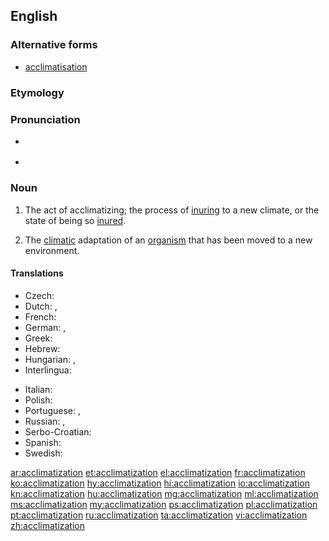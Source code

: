 ==English==

{{wikipedia}}

===Alternative forms===
* [[acclimatisation]]

===Etymology===
{{suffix|acclimatize|ation|lang=en}}

===Pronunciation===
* {{a|US}} {{IPA|/ə.ˌklaɪ.mə.tə.ˈzeɪ.ʃən/|lang=en}}
* {{audio|en-us-acclimatization.ogg|Audio (US)|lang=en}}

===Noun===
{{en-noun}}

# The act of acclimatizing; the process of [[inuring]] to a new climate, or the state of being so [[inure]]d.
# {{context|biology|lang=en}} The [[climatic]] adaptation of an [[organism]] that has been moved to a new environment.

====Translations====
{{trans-top|the act of acclimatizing}}
* Czech: {{t|cs|aklimatizace|f}}
* Dutch: {{t+|nl|acclimatisatie|f}}, {{t+|nl|aanpassing|f}}
* French: {{t+|fr|acclimatation|f}}
* German: {{t+|de|Eingewöhnung|f}}, {{t|de|Akklimatisierung|f}}
* Greek: {{t+|el|εγκλιματισμός|m|tr=egklimatismós}}
* Hebrew: {{t|he|התאקלמות|tr=hitaqlemut}}
* Hungarian: {{t|hu|akklimatizálás}}, {{t+|hu|akklimatizálódás}}
* Interlingua: {{t|ia|acclimatation}}
{{trans-mid}}
* Italian: {{t+|it|acclimatazione|f}}
* Polish: {{t|pl|aklimatyzacja|f}}
* Portuguese: {{t|pt|aclimação|f}}, {{t+|pt|aclimatação|f}}
* Russian: {{t+|ru|акклиматизация|f|tr=akklimatizácija|sc=Cyrl}}, {{t+|ru|акклиматизирование|n|tr=akklimatizírovanije|sc=Cyrl}}
* Serbo-Croatian: {{t+|sh|aklimatizacija|f}}
* Spanish: {{t|es|aclimatación|f}}
* Swedish: {{t+|sv|acklimatisering}}
{{trans-bottom}}

[[ar:acclimatization]]
[[et:acclimatization]]
[[el:acclimatization]]
[[fr:acclimatization]]
[[ko:acclimatization]]
[[hy:acclimatization]]
[[hi:acclimatization]]
[[io:acclimatization]]
[[kn:acclimatization]]
[[hu:acclimatization]]
[[mg:acclimatization]]
[[ml:acclimatization]]
[[ms:acclimatization]]
[[my:acclimatization]]
[[ps:acclimatization]]
[[pl:acclimatization]]
[[pt:acclimatization]]
[[ru:acclimatization]]
[[ta:acclimatization]]
[[vi:acclimatization]]
[[zh:acclimatization]]
